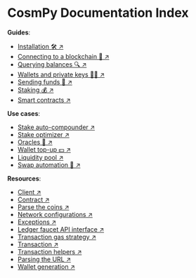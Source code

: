 # CosmPy Documentation Index

**Guides**:

- [Installation 🛠️ ↗️](/guides/fetch-network/cosmpy/install)
- [Connecting to a blockchain 🔗 ↗️](/guides/fetch-network/cosmpy/establishing-node-connection)
- [Querying balances 🔍️ ↗️](/guides/fetch-network/cosmpy/querying-address-balances)
- [Wallets and private keys 💸🔐 ↗️](/guides/fetch-network/cosmpy/creating-wallet)
- [Sending funds 💸 ↗️](/guides/fetch-network/cosmpy/transaction-broadcast)
- [Staking 💰 ↗️](/guides/fetch-network/cosmpy/staking)
- [Smart contracts ↗️](/guides/fetch-network/cosmpy/smart-contracts)

**Use cases**:

- [Stake auto-compounder ↗️](/guides/fetch-network/cosmpy/use-cases/stake-auto-compounder)
- [Stake optimizer ↗️](/guides/fetch-network/cosmpy/use-cases/stake-optimizer)
- [Oracles 🔮 ↗️](/guides/fetch-network/cosmpy/use-cases/oracles)
- [Wallet top-up 💵 ↗️](/guides/fetch-network/cosmpy/use-cases/wallet-top-up)
- [Liquidity pool ↗️](/guides/fetch-network/cosmpy/use-cases/liquidity-pool)
- [Swap automation 🔄 ↗️](/guides/fetch-network/cosmpy/use-cases/swap_automation)


**Resources**:

- [Client ↗️](/references/cosmpy/client)
- [Contract ↗️](/references/cosmpy/contract)
- [Parse the coins ↗️](/references/cosmpy/parse-the-coins)
- [Network configurations ↗️](/references/cosmpy/network-configurations)
- [Exceptions ↗️](/references/cosmpy/exceptions)
- [Ledger faucet API interface ↗️](/references/cosmpy/ledger-faucet-api-interface)
- [Transaction gas strategy ↗️](/references/cosmpy/transaction-gas-strategy)
- [Transaction ↗️](/references/cosmpy/transaction)
- [Transaction helpers ↗️](/references/cosmpy/transaction-helpers)
- [Parsing the URL ↗️](/references/cosmpy/parsing-the-url)
- [Wallet generation ↗️](/references/cosmpy/wallet-generation)
